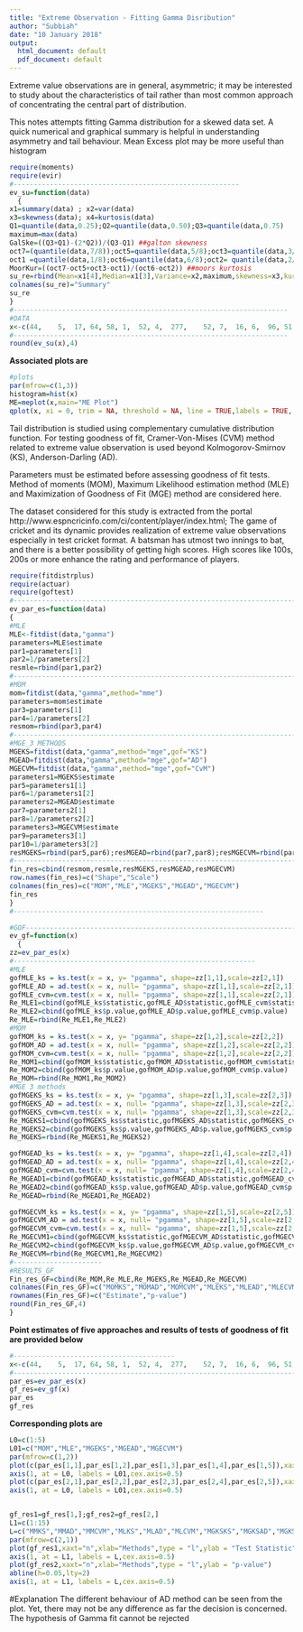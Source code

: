 ---
title: "Extreme Observation - Fitting Gamma Disribution"
author: "Subbiah"
date: "10 January 2018"
output:
  html_document: default
  pdf_document: default
---
Extreme value observations are in general, asymmetric; it may be interested to study about the characteristics of tail rather than most common approach of concentrating the central part of distribution.

This notes attempts fitting Gamma distribution for a skewed data set. A quick numerical and graphical summary is helpful in understanding asymmetry and tail behaviour. Mean Excess plot may be more useful than histogram


```{r,echo=TRUE,message=FALSE, warning=FALSE}
require(moments)
require(evir)
#--------------------------------------------------------
ev_su=function(data)
  {
x1=summary(data) ; x2=var(data)
x3=skewness(data); x4=kurtosis(data)
Q1=quantile(data,0.25);Q2=quantile(data,0.50);Q3=quantile(data,0.75)
maximum=max(data)
GalSke=((Q3+Q1)-(2*Q2))/(Q3-Q1) ##galton skewness
oct7=(quantile(data,7/8));oct5=quantile(data,5/8);oct3=quantile(data,3/8)
oct1 =quantile(data,1/8);oct6=quantile(data,6/8);oct2= quantile(data,2/8)
MoorKur=((oct7-oct5+oct3-oct1)/(oct6-oct2)) ##moors kurtosis
su_re=rbind(Mean=x1[4],Median=x1[3],Variance=x2,maximum,skewness=x3,kurtosis=x4,GaltSke=GalSke,MooreKu=MoorKur)
colnames(su_re)="Summary"
su_re
}
#--------------------------------------------------------------------
#DATA
x<-c(44,	5,	17,	64,	58,	1,	52,	4,	277,	52,	7,	16,	6,	96,	51,	44,	19,	18,	83,	28,	167,	43,	12,	26,	64,	375,	14,	1,	50,	3,	40,	91,	2,	147,	65,	9,	88,	43,	24,	14,	65,	1,	53,	48,	6,	54,	21,	87,	145,	152,	20,	179,	35,	40,	74,	26,	44,	2,	1,	2,	2,	9,	78,	132,	83,	78,	14,	19,	19,	45,	103,	30,	1,	4,	1,	115,	3,	37,	15,	1,	36,	37,	55,	17,	42,	47,	93,	30,	31,	13,	89,	11,	7,	4,	39,	51,	79,	4,	33,	68,	14,	62,	3,	213,	8,	153,	100,	7,	24,	1,	67,	75,	50,	6,	5,	13,	112,	4,	2,	1,	47,	1,	4,	1,	17,	182,	39,	16,	1,	35,	28,	47,	45,	12,	1,	83,	8,	19,	91,	81,	14,	178,	40,	74,	45,	221,	130,	1,	52,	47,	55,	4,	9,	35,	28,	73,	48,	26,	110,	91,	122,	14,	42,	68,	60,	209,	10,	80,	29,	1,	191,	1,	202,	5,	72,	11,	115,	86,	34,	6,	23,	1,	1,	8,	36,	33,	400,	53,	120,	11,	44,	95,	13,	1,	7,	79,	15,	196,	4,	176,	13,	4,	130,	48,	153,	1,	5,	36,	30,	14,	13,	45,	226,	17,	5,	1,	1,	1,	83,	18,	1,	7,	120,	10,	19,	26,	11,	61,	122,	216,	1,	49)
#--------------------------------------------------------------------
round(ev_su(x),4)
```


**Associated plots are**


```{r,echo=TRUE,message=FALSE, warning=FALSE}
#plots
par(mfrow=c(1,3))
histogram=hist(x)
ME=meplot(x,main="ME Plot")
qplot(x, xi = 0, trim = NA, threshold = NA, line = TRUE,labels = TRUE, main="QQ Plot")
```



Tail distribution is studied using complementary cumulative distribution function. For testing goodness of fit, Cramer-Von-Mises (CVM) method related to extreme value observation is used beyond Kolmogorov-Smirnov (KS), Anderson-Darling (AD). 

Parameters must be estimated before assessing goodness of fit tests. Method of moments (MOM), Maximum Likelihood estimation method (MLE) and Maximization of Goodness of Fit (MGE) method are considered here.

The dataset considered for this study is extracted from the portal http://www.espncricinfo.com/ci/content/player/index.html; The game of cricket and its dynamic provides realization of extreme value observations especially in test cricket format. A batsman has utmost two innings to bat, and there is a better possibility of getting high scores. High scores like 100s, 200s or more enhance the rating and performance of players. 


```{r setup, echo=TRUE,message=FALSE, warning=FALSE}
require(fitdistrplus)
require(actuar)
require(goftest)
#-----------------------------------------------------------------------------------
ev_par_es=function(data)
{
#MLE
MLE<-fitdist(data,"gamma")
parameters=MLE$estimate
par1=parameters[1]
par2=1/parameters[2]
resmle=rbind(par1,par2)
#----------------------------------------------------------------------------------
#MOM
mom=fitdist(data,"gamma",method="mme")
parameters=mom$estimate
par3=parameters[1]
par4=1/parameters[2]
resmom=rbind(par3,par4)
#----------------------------------------------------------------------------------
#MGE_3 METHODS
MGEKS=fitdist(data,"gamma",method="mge",gof="KS")
MGEAD=fitdist(data,"gamma",method="mge",gof="AD")
MGECVM=fitdist(data,"gamma",method="mge",gof="CvM")
parameters1=MGEKS$estimate
par5=parameters1[1]
par6=1/parameters1[2]
parameters2=MGEAD$estimate
par7=parameters2[1]
par8=1/parameters2[2]
parameters3=MGECVM$estimate
par9=parameters3[1]
par10=1/parameters3[2]
resMGEKS=rbind(par5,par6);resMGEAD=rbind(par7,par8);resMGECVM=rbind(par9,par10)
#-------------------------------------------------------------------------------------
fin_res=cbind(resmom,resmle,resMGEKS,resMGEAD,resMGECVM)
row.names(fin_res)=c("Shape","Scale")
colnames(fin_res)=c("MOM","MLE","MGEKS","MGEAD","MGECVM")
fin_res
}
#--------------------------------------------------------------

#GOF--------------------------------------------------------------------------------
ev_gf=function(x)
  {
zz=ev_par_es(x)
#------------------------------------------------------------
#MLE
gofMLE_ks = ks.test(x = x, y= "pgamma", shape=zz[1,1],scale=zz[2,1])
gofMLE_AD = ad.test(x = x, null= "pgamma", shape=zz[1,1],scale=zz[2,1])
gofMLE_cvm=cvm.test(x = x, null= "pgamma", shape=zz[1,1],scale=zz[2,1])
Re_MLE1=cbind(gofMLE_ks$statistic,gofMLE_AD$statistic,gofMLE_cvm$statistic)
Re_MLE2=cbind(gofMLE_ks$p.value,gofMLE_AD$p.value,gofMLE_cvm$p.value)
Re_MLE=rbind(Re_MLE1,Re_MLE2)
#MOM
gofMOM_ks = ks.test(x = x, y= "pgamma", shape=zz[1,2],scale=zz[2,2])
gofMOM_AD = ad.test(x = x, null= "pgamma", shape=zz[1,2],scale=zz[2,2])
gofMOM_cvm=cvm.test(x = x, null= "pgamma", shape=zz[1,2],scale=zz[2,2])
Re_MOM1=cbind(gofMOM_ks$statistic,gofMOM_AD$statistic,gofMOM_cvm$statistic)
Re_MOM2=cbind(gofMOM_ks$p.value,gofMOM_AD$p.value,gofMOM_cvm$p.value)
Re_MOM=rbind(Re_MOM1,Re_MOM2)
#MGE 3 methods
gofMGEKS_ks = ks.test(x = x, y= "pgamma", shape=zz[1,3],scale=zz[2,3])
gofMGEKS_AD = ad.test(x = x, null= "pgamma", shape=zz[1,3],scale=zz[2,3])
gofMGEKS_cvm=cvm.test(x = x, null= "pgamma", shape=zz[1,3],scale=zz[2,3])
Re_MGEKS1=cbind(gofMGEKS_ks$statistic,gofMGEKS_AD$statistic,gofMGEKS_cvm$statistic)
Re_MGEKS2=cbind(gofMGEKS_ks$p.value,gofMGEKS_AD$p.value,gofMGEKS_cvm$p.value)
Re_MGEKS=rbind(Re_MGEKS1,Re_MGEKS2)

gofMGEAD_ks = ks.test(x = x, y= "pgamma", shape=zz[1,4],scale=zz[2,4])
gofMGEAD_AD = ad.test(x = x, null= "pgamma", shape=zz[1,4],scale=zz[2,4])
gofMGEAD_cvm=cvm.test(x = x, null= "pgamma", shape=zz[1,4],scale=zz[2,4])
Re_MGEAD1=cbind(gofMGEAD_ks$statistic,gofMGEAD_AD$statistic,gofMGEAD_cvm$statistic)
Re_MGEAD2=cbind(gofMGEAD_ks$p.value,gofMGEAD_AD$p.value,gofMGEAD_cvm$p.value)
Re_MGEAD=rbind(Re_MGEAD1,Re_MGEAD2)

gofMGECVM_ks = ks.test(x = x, y= "pgamma", shape=zz[1,5],scale=zz[2,5])
gofMGECVM_AD = ad.test(x = x, null= "pgamma", shape=zz[1,5],scale=zz[2,5])
gofMGECVM_cvm=cvm.test(x = x, null= "pgamma", shape=zz[1,5],scale=zz[2,5])
Re_MGECVM1=cbind(gofMGECVM_ks$statistic,gofMGECVM_AD$statistic,gofMGECVM_cvm$statistic)
Re_MGECVM2=cbind(gofMGECVM_ks$p.value,gofMGECVM_AD$p.value,gofMGECVM_cvm$p.value)
Re_MGECVM=rbind(Re_MGECVM1,Re_MGECVM2)
#----------------------
#RESULTS_GF
Fin_res_GF=cbind(Re_MOM,Re_MLE,Re_MGEKS,Re_MGEAD,Re_MGECVM)
colnames(Fin_res_GF)=c("MOMKS","MOMAD","MOMCVM","MLEKS","MLEAD","MLECVM","MGEKS-KS","MGEKS-AD","MGEKS-CVM","MGEAD-KS","MGEAD-AD","MGEAD-CVM","MGECVM-KS","MGECVM-AD","MGECVM-CVM")
rownames(Fin_res_GF)=c("Estimate","p-value")
round(Fin_res_GF,4)
}
```


**Point estimates of five approaches and results of tests of goodness of fit are provided below**
```{r, echo=TRUE,message=FALSE, warning=FALSE}
#----------------------------------------
x<-c(44,	5,	17,	64,	58,	1,	52,	4,	277,	52,	7,	16,	6,	96,	51,	44,	19,	18,	83,	28,	167,	43,	12,	26,	64,	375,	14,	1,	50,	3,	40,	91,	2,	147,	65,	9,	88,	43,	24,	14,	65,	1,	53,	48,	6,	54,	21,	87,	145,	152,	20,	179,	35,	40,	74,	26,	44,	2,	1,	2,	2,	9,	78,	132,	83,	78,	14,	19,	19,	45,	103,	30,	1,	4,	1,	115,	3,	37,	15,	1,	36,	37,	55,	17,	42,	47,	93,	30,	31,	13,	89,	11,	7,	4,	39,	51,	79,	4,	33,	68,	14,	62,	3,	213,	8,	153,	100,	7,	24,	1,	67,	75,	50,	6,	5,	13,	112,	4,	2,	1,	47,	1,	4,	1,	17,	182,	39,	16,	1,	35,	28,	47,	45,	12,	1,	83,	8,	19,	91,	81,	14,	178,	40,	74,	45,	221,	130,	1,	52,	47,	55,	4,	9,	35,	28,	73,	48,	26,	110,	91,	122,	14,	42,	68,	60,	209,	10,	80,	29,	1,	191,	1,	202,	5,	72,	11,	115,	86,	34,	6,	23,	1,	1,	8,	36,	33,	400,	53,	120,	11,	44,	95,	13,	1,	7,	79,	15,	196,	4,	176,	13,	4,	130,	48,	153,	1,	5,	36,	30,	14,	13,	45,	226,	17,	5,	1,	1,	1,	83,	18,	1,	7,	120,	10,	19,	26,	11,	61,	122,	216,	1,	49)
#-----------------------------------------------------------------------------------
par_es=ev_par_es(x)
gf_res=ev_gf(x)
par_es
gf_res
```



**Corresponding plots are**


```{r echo=TRUE, fig.height=4, fig.width=5, message=FALSE, warning=FALSE}
L0=c(1:5)
L01=c("MOM","MLE","MGEKS","MGEAD","MGECVM")
par(mfrow=c(1,2))
plot(c(par_es[1,1],par_es[1,2],par_es[1,3],par_es[1,4],par_es[1,5]),xaxt="n",xlab="Shape",type = "l",ylab = "Parameter Estimation")
axis(1, at = L0, labels = L01,cex.axis=0.5)
plot(c(par_es[2,1],par_es[2,2],par_es[2,3],par_es[2,4],par_es[2,5]),xaxt="n",xlab="Scale",type = "l",ylab = "Parameter Estimation")
axis(1, at = L0, labels = L01,cex.axis=0.5)


gf_res1=gf_res[1,];gf_res2=gf_res[2,]
L1=c(1:15)
L=c("MMKS","MMAD","MMCVM","MLKS","MLAD","MLCVM","MGKSKS","MGKSAD","MGKSCVM","MGADKS","MGADAD","MGADCVM","MGCVMKS","MGCVMAD","MGCVMCVM")
par(mfrow=c(2,1))
plot(gf_res1,xaxt="n",xlab="Methods",type = "l",ylab = "Test Statistic")
axis(1, at = L1, labels = L,cex.axis=0.5)
plot(gf_res2,xaxt="n",xlab="Methods",type = "l",ylab = "p-value")
abline(h=0.05,lty=2)
axis(1, at = L1, labels = L,cex.axis=0.5)
```


#Explanation
The different behaviour of AD method can be seen from the plot. Yet, there may not be any difference as far the decision is concerned. The hypothesis of Gamma fit cannot be rejected  



